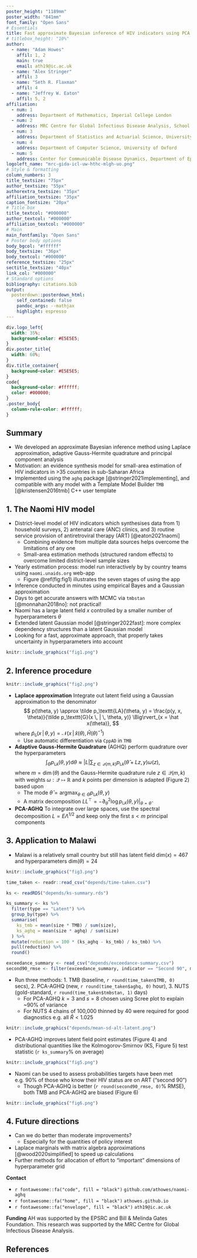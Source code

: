 ```yaml
---
poster_height: "1189mm"
poster_width: "841mm"
font_family: "Open Sans"
# Essentials
title: Fast approximate Bayesian inference of HIV indicators using PCA adaptive Gauss-Hermite quadrature
# titlebox_height: "10%"
author:
  - name: "Adam Howes"
    affil: 1, 2
    main: true
    email: ath19@ic.ac.uk
  - name: "Alex Stringer"
    affil: 3
  - name: "Seth R. Flaxman"
    affil: 4
  - name: "Jeffrey W. Eaton"
    affil: 5, 2
affiliation:
  - num: 1
    address: Department of Mathematics, Imperial College London
  - num: 2
    address: MRC Centre for Global Infectious Disease Analysis, School of Public Health, Imperial College London
  - num: 3
    address: Department of Statistics and Actuarial Science, University of Waterloo
  - num: 4
    address: Department of Computer Science, University of Oxford
  - num: 5
    address: Center for Communicable Disease Dynamics, Department of Epidemiology, Harvard T.H. Chan School of Public Health
logoleft_name: "mrc-gida-icl-uw-hthc-mlgh-uo.png"
# Style & formatting
column_numbers: 3
title_textsize: "75px"
author_textsize: "55px"
authorextra_textsize: "35px"
affiliation_textsize: "35px"
caption_fontsize: "20px"
# Title box
title_textcol: "#000000"
author_textcol: "#000000"
affiliation_textcol: "#000000"
# Main
main_fontfamily: "Open Sans"
# Poster body options
body_bgcol: "#ffffff"
body_textsize: "36px"
body_textcol: "#000000"
reference_textsize: "25px"
sectitle_textsize: "40px"
link_col: "#000000"
# Standard options
bibliography: citations.bib
output: 
  posterdown::posterdown_html:
    self_contained: false
    pandoc_args: --mathjax
    highlight: espresso
---
```


```css
div.logo_left{
  width: 35%;
  background-color: #E5E5E5;
}
div.poster_title{
  width: 60%;
}
div.title_container{
  background-color: #E5E5E5;
}
code{
  background-color: #ffffff;
  color: #000000;
}
.poster_body{
  column-rule-color: #ffffff;
}
```

## Summary

* We developed an approximate Bayesian inference method using Laplace approximation, adaptive Gauss-Hermite quadrature and principal component analysis
* Motivation: an evidence synthesis model for small-area estimation of HIV indicators in >35 countries in sub-Saharan Africa
* Implemented using the `aghq` package [@stringer2021implementing], and compatible with any model with a Template Model Builder `TMB` [@kristensen2016tmb] C++ user template

## 1. The Naomi HIV model

* District-level model of HIV indicators which synthesises data from 1) household surveys, 2) antenatal care (ANC) clinics, and 3) routine service provision of antiretroviral therapy (ART) [@eaton2021naomi]
  * Combining evidence from multiple data sources helps overcome the limitations of any one
  * Small-area estimation methods (structured random effects) to overcome limited district-level sample sizes
* Yearly estimation process: model run interactively by by country teams using `naomi.unaids.org` web-app
  * Figure \@ref(fig:fig1) illustrates the seven stages of using the app
* Inference conducted in minutes using empirical Bayes and a Gaussian approximation
* Days to get accurate answers with MCMC via `tmbstan` [@monnahan2018no]: not practical!
* Naomi has a large latent field $x$ controlled by a smaller number of hyperparameters $\theta$
* Extended latent Gaussian model [@stringer2022fast]: more complex dependency structures than a latent Gaussian model
* Looking for a fast, approximate approach, that properly takes uncertainty in hyperparameters into account

```r
knitr::include_graphics("fig1.png")
```

## 2. Inference procedure

```r
knitr::include_graphics("fig2.png")
```

* **Laplace approximation** Integrate out latent field using a Gaussian approximation to the denominator
$$
p(\theta, y) \approx \tilde p_\texttt{LA}(\theta, y) = \frac{p(y, x, \theta)}{\tilde p_\texttt{G}(x \, | \, \theta, y)} \Big\rvert_{x = \hat x(\theta)},
$$
where $\tilde p_\texttt{G}(x \, | \, \theta, y) = \mathcal{N}(x \, | \, \hat x(\theta), \hat H(\theta)^{-1})$
  * Use automatic differentiation via `CppAD` in `TMB`
* **Adaptive Gauss-Hermite Quadrature** (AGHQ) perform quadrature over the hyperparameters
$$
\int_\Theta p_\texttt{LA}(\theta, y) \text{d} \theta \approx \lvert L \rvert \sum_{z \in \mathcal{Q}(m, k)} p_\texttt{LA}(\hat \theta + Lz, y) \omega(z),
$$
where $m = \dim(\theta)$ and the Gauss-Hermite quadrature rule $z \in \mathcal{Q}(m, k)$ with weights $\omega:\mathcal{Q} \mapsto \mathbb{R}$ and $k$ points per dimension is adapted (Figure 2) based upon
  * The mode $\hat \theta = \text{argmax}_{\theta \in \Theta} p_\texttt{LA}(\theta, y)$
  * A matrix decomposition $LL^\top = - \partial_\theta^2 \log p_\texttt{LA}(\theta, y) \rvert_{\theta = \hat \theta}$
* **PCA-AGHQ** To integrate over large spaces, use the spectral decomposition $L = E\Lambda^{1/2}$ and keep only the first $s < m$ principal components

## 3. Application to Malawi

* Malawi is a relatively small country but still has latent field $\text{dim}(x) = 467$ and hyperparameters $\text{dim}(\theta) = 24$

```r
knitr::include_graphics("fig3.png")
```

```r
time_taken <- readr::read_csv("depends/time-taken.csv")
```

```r
ks <- readRDS("depends/ks-summary.rds")

ks_summary <- ks %>%
  filter(type == "Latent") %>%
  group_by(type) %>%
  summarise(
    ks_tmb = mean(size * TMB) / sum(size),
    ks_aghq = mean(size * aghq) / sum(size)
  ) %>%
  mutate(reduction = 100 * (ks_aghq - ks_tmb) / ks_tmb) %>%
  pull(reduction) %>%
  round()

exceedance_summary <- read_csv("depends/exceedance-summary.csv")
second90_rmse <- filter(exceedance_summary, indicator == "Second 90", method == "PCA-AGHQ")$rmse_diff
```

* Run three methods: 1. TMB (baseline, `r round(time_taken$TMB, 0)` secs), 2. PCA-AGHQ (new, `r round(time_taken$aghq, 0)` hour), 3. NUTS (gold-standard, `r round(time_taken$tmbstan, 1)` days)
  * For PCA-AGHQ $k = 3$ and $s = 8$ chosen using Scree plot to explain ~90% of variance
  * For NUTS 4 chains of 100,000 thinned by 40 were required for good diagnostics e.g. all $\hat R < 1.025$

```r
knitr::include_graphics("depends/mean-sd-alt-latent.png")
```  

* PCA-AGHQ improves latent field point estimates (Figure 4) and distributional quantities like the Kolmogorov-Smirnov (KS, Figure 5) test statistic (`r ks_summary`% on average)

```r
knitr::include_graphics("fig5.png")
```

* Naomi can be used to assess probabilities targets have been met e.g. 90% of those who know their HIV status are on ART ("second 90")
  * Though PCA-AGHQ is better (`r round(second90_rmse, 0)`% RMSE), both TMB and PCA-AGHQ are biased (Figure 6)

```r
knitr::include_graphics("fig6.png")
```

## 4. Future directions

* Can we do better than moderate improvements?
  * Especially for the quantities of policy interest
* Laplace marginals with matrix algebra approximations [@wood2020simplified] to speed up calculations
* Further methods for allocation of effort to "important" dimensions of hyperparameter grid

**Contact**

* `r fontawesome::fa("code", fill = "black")` `github.com/athowes/naomi-aghq`
* `r fontawesome::fa("home", fill = "black")` `athowes.github.io`
* `r fontawesome::fa("envelope", fill = "black")` `ath19@ic.ac.uk`

**Funding** AH was supported by the EPSRC and Bill & Melinda Gates Foundation. This research was supported by the MRC Centre for Global Infectious Disease Analysis.

## References

<font size="5"> <div id="refs" class="references"></div> </font>
